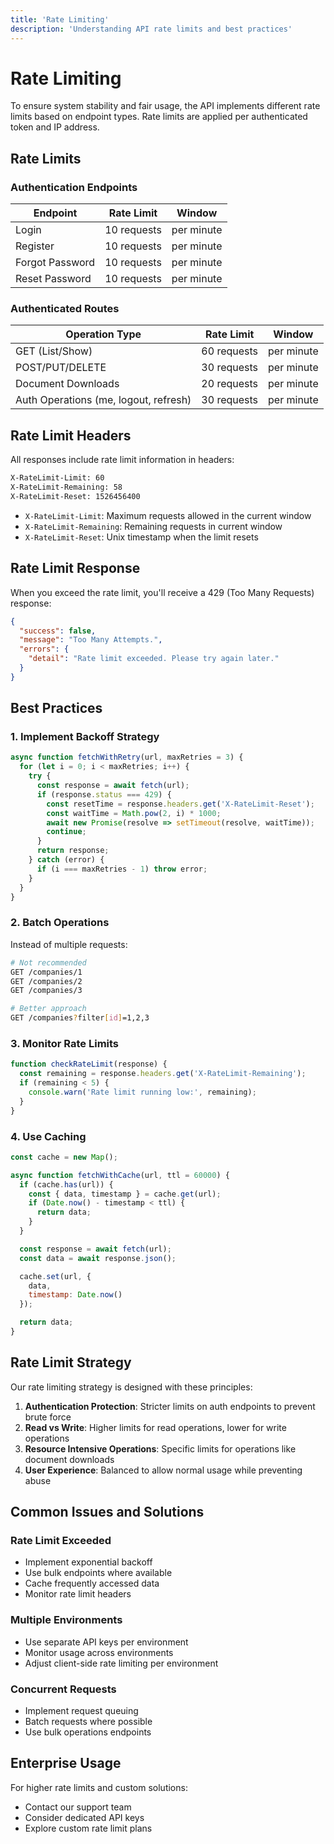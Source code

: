 ```yaml
---
title: 'Rate Limiting'
description: 'Understanding API rate limits and best practices'
---
```


# Rate Limiting

To ensure system stability and fair usage, the API implements different rate limits based on endpoint types. Rate limits are applied per authenticated token and IP address.

## Rate Limits

### Authentication Endpoints
| Endpoint | Rate Limit | Window |
|----------|------------|--------|
| Login | 10 requests | per minute |
| Register | 10 requests | per minute |
| Forgot Password | 10 requests | per minute |
| Reset Password | 10 requests | per minute |

### Authenticated Routes
| Operation Type | Rate Limit | Window |
|---------------|------------|---------|
| GET (List/Show) | 60 requests | per minute |
| POST/PUT/DELETE | 30 requests | per minute |
| Document Downloads | 20 requests | per minute |
| Auth Operations (me, logout, refresh) | 30 requests | per minute |

## Rate Limit Headers

All responses include rate limit information in headers:

```bash
X-RateLimit-Limit: 60
X-RateLimit-Remaining: 58
X-RateLimit-Reset: 1526456400
```

- `X-RateLimit-Limit`: Maximum requests allowed in the current window
- `X-RateLimit-Remaining`: Remaining requests in current window
- `X-RateLimit-Reset`: Unix timestamp when the limit resets

## Rate Limit Response

When you exceed the rate limit, you'll receive a 429 (Too Many Requests) response:

```json
{
  "success": false,
  "message": "Too Many Attempts.",
  "errors": {
    "detail": "Rate limit exceeded. Please try again later."
  }
}
```

## Best Practices

### 1. Implement Backoff Strategy
```javascript
async function fetchWithRetry(url, maxRetries = 3) {
  for (let i = 0; i < maxRetries; i++) {
    try {
      const response = await fetch(url);
      if (response.status === 429) {
        const resetTime = response.headers.get('X-RateLimit-Reset');
        const waitTime = Math.pow(2, i) * 1000;
        await new Promise(resolve => setTimeout(resolve, waitTime));
        continue;
      }
      return response;
    } catch (error) {
      if (i === maxRetries - 1) throw error;
    }
  }
}
```

### 2. Batch Operations
Instead of multiple requests:
```bash
# Not recommended
GET /companies/1
GET /companies/2
GET /companies/3

# Better approach
GET /companies?filter[id]=1,2,3
```

### 3. Monitor Rate Limits
```javascript
function checkRateLimit(response) {
  const remaining = response.headers.get('X-RateLimit-Remaining');
  if (remaining < 5) {
    console.warn('Rate limit running low:', remaining);
  }
}
```

### 4. Use Caching
```javascript
const cache = new Map();

async function fetchWithCache(url, ttl = 60000) {
  if (cache.has(url)) {
    const { data, timestamp } = cache.get(url);
    if (Date.now() - timestamp < ttl) {
      return data;
    }
  }

  const response = await fetch(url);
  const data = await response.json();

  cache.set(url, {
    data,
    timestamp: Date.now()
  });

  return data;
}
```

## Rate Limit Strategy

Our rate limiting strategy is designed with these principles:

1. **Authentication Protection**: Stricter limits on auth endpoints to prevent brute force
2. **Read vs Write**: Higher limits for read operations, lower for write operations
3. **Resource Intensive Operations**: Specific limits for operations like document downloads
4. **User Experience**: Balanced to allow normal usage while preventing abuse

## Common Issues and Solutions

### Rate Limit Exceeded
- Implement exponential backoff
- Use bulk endpoints where available
- Cache frequently accessed data
- Monitor rate limit headers

### Multiple Environments
- Use separate API keys per environment
- Monitor usage across environments
- Adjust client-side rate limiting per environment

### Concurrent Requests
- Implement request queuing
- Batch requests where possible
- Use bulk operations endpoints

## Enterprise Usage

For higher rate limits and custom solutions:
- Contact our support team
- Consider dedicated API keys
- Explore custom rate limit plans